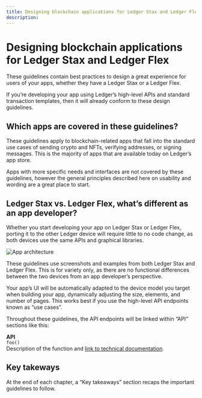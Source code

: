 ```yaml
---
title: Designing blockchain applications for Ledger Stax and Ledger Flex
description: 
---
```



# Designing blockchain applications for Ledger Stax and Ledger Flex

These guidelines contain best practices to design a great experience for users of your apps, whether they have a Ledger Stax or a Ledger Flex.

If you’re developing your app using Ledger’s high-level APIs and standard transaction templates, then it will already conform to these design guidelines.

## Which apps are covered in these guidelines?

These guidelines apply to blockchain-related apps that fall into the standard use cases of sending crypto and NFTs, verifying addresses, or signing messages. This is the majority of apps that are available today on Ledger’s app store.
					
Apps with more specific needs and interfaces are not covered by these guidelines, however the general principles described here on usability and wording are a great place to start.


## Ledger Stax vs. Ledger Flex, what’s different as an app developer?

Whether you start developing your app on Ledger Stax or Ledger Flex, porting it to the other Ledger device will require little to no code change, as both devices use the same APIs and graphical libraries.

![App architecture](/device-app/stax-settings-01.png)

These guidelines use screenshots and examples from both Ledger Stax and Ledger Flex. This is for variety only, as there are no functional differences between the two devices from an app developer’s perspective.


Your app’s UI will be automatically adapted to the device model you target when building your app, dynamically adjusting the size, elements, and number of pages. This works best if you use the high-level API endpoints known as “use cases”. 

Throughout these guidelines, the API endpoints will be linked within “API” sections like this:

<Callout emoji="💻">
	<b>API</b><br/>
  	<code>foo()</code><br/>
  	Description of the function and <a href="https://ledgerhq.github.io/ledger-secure-sdk/nbgl_app_use_case.html">link to technical documentation</a>.
</Callout>



## Key takeways

<Callout>
	At the end of each chapter, a “Key takeaways” section recaps the important guidelines to follow. 
</Callout>
